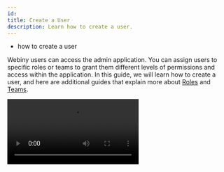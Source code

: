 ```yaml
---
id: 
title: Create a User
description: Learn how to create a user.
---
```


<Alert type="success" title="WHAT YOU'LL LEARN">

- how to create a user

</Alert>

Webiny users can access the admin application. You can assign users to specific roles or teams to grant them different levels of permissions and access within the application.
In this guide, we will learn how to create a user, and here are additional guides that explain more about [Roles](/docs/{version}/user-guides/security/essentials/role-creation) and [Teams](/docs/{version}/user-guides/security/essentials/team-creation).

<Video src={userCreationVideo} controls={true}/>

1. From the **Side Menu**, click **Settings** > **ADMIN USERS** > **Users**

2. Click **+ NEW USER**.

   ✔️ The **New User** screen opens.

3. In the **First Name** textbox, type _new user's first name_ (e.g. John).

4. In the **Last Name** textbox, type _new user's last name_ (e.g. Doe).

5. In the **Email** textbox, type _new user's email_ (e.g. johndoe@example.com).

6. In the **Password** textbox, type _new user's password_.

7. Click **SAVE USER**.

   ✔️ The message "User saved successfully." displays.